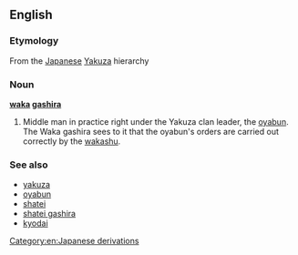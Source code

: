 ==English==

===Etymology===
From the [[Japanese]] [[Yakuza]] hierarchy

===Noun===
'''[[waka]] [[gashira]]'''

# Middle man in practice right under the Yakuza clan leader, the [[oyabun]]. The Waka gashira sees to it that the oyabun's orders are carried out correctly by the [[wakashu]].

===See also===
*[[yakuza]]
*[[oyabun]]
*[[shatei]]
*[[shatei gashira]]
*[[kyodai]]

[[Category:en:Japanese derivations]]
